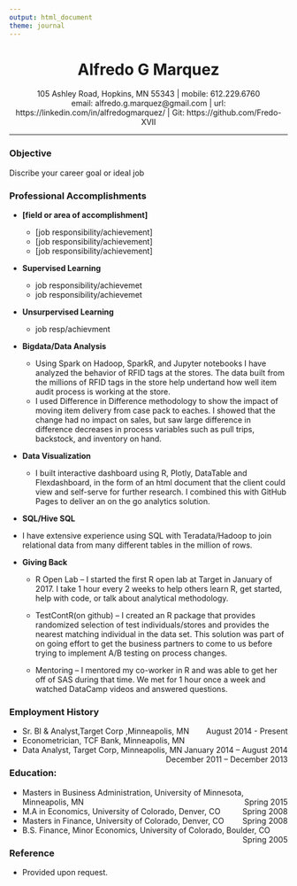 ```yaml
---
output: html_document
theme: journal
---
```

<center> <h1>Alfredo G Marquez</h1> </center>
<center> 105 Ashley Road, Hopkins, MN 55343 | mobile: 612.229.6760 </center> 
<center> email: alfredo.g.marquez@gmail.com | url: https://linkedin.com/in/alfredogmarquez/ | Git: https://github.com/Fredo-XVII </center>

-----

### Objective

  Discribe your career goal or ideal job

### Professional Accomplishments
  - **[field or area of accomplishment]**
  
    - [job responsibility/achievement]
    - [job responsibility/achievement]
    - [job responsibility/achievement]

  - **Supervised Learning**
  
    - job responsibility/achievemet
    - job responsibility/achievemet
	
  - **Unsurpervised Learning**
    - job resp/achievment

  - **Bigdata/Data Analysis**
 
    - Using Spark on Hadoop, SparkR, and Jupyter notebooks I have analyzed the behavior of RFID tags at the stores. The data built from the millions of RFID tags in the store help undertand how well item audit process is working at the store.  
    - I used Difference in Difference methodology to show the impact of moving item delivery from case pack to eaches.  I showed that the change had no impact on sales, but saw large difference in difference decreases in process variables such as pull trips, backstock, and inventory on hand.
    

  - **Data Visualization**
  
    - I built interactive dashboard using R, Plotly, DataTable and Flexdashboard, in the form of an html document that the client could view and self-serve for further research. I combined this with GitHub Pages to deliver an on the go analytics solution.

  - **SQL/Hive SQL**
  
  - I have extensive experience using SQL with Teradata/Hadoop to join relational data from many different tables in the million of rows.

  - **Giving Back**
  
    - R Open Lab – I started the first R open lab at Target in January of 2017.  I take 1 hour every 2 weeks to help others learn R, get started, help with code, or talk about analytical methodology. 
    
    - TestContR(on github) – I created an R package that provides randomized selection of test individuals/stores and provides the nearest matching individual in the data set.  This solution was part of on going effort to get the business partners to come to us before trying to implement A/B testing on process changes.
    
    - Mentoring – I mentored my co-worker in R and was able to get her off of SAS during that time.  We met for 1 hour once a week and watched DataCamp videos and answered questions.
    

### Employment History
 - <span style="text-align:left;">Sr. BI & Analyst,Target Corp ,Minneapolis, MN
    <span style="float:right;">August 2014 - Present</span>  
 - <span style="text-align:left;">Econometrician, TCF Bank, Minneapolis, MN
    <span style="float:right;">January 2014 – August 2014</span>
 - <span style="text-align:left;">Data Analyst, Target Corp, Minneapolis, MN
    <span style="float:right;">December 2011 – December 2013</span>

    
### Education:
 - <span style="text-align:left;">Masters in Business Administration, University of Minnesota, Minneapolis, MN
    <span style="float:right;">Spring 2015</span>
 - <span style="text-align:left;">M.A in Economics, University of Colorado, Denver, CO
    <span style="float:right;">Spring 2008</span>
 - <span style="text-align:left;">Masters in Finance, University of Colorado, Denver, CO
    <span style="float:right;">Spring 2008</span>
 - <span style="text-align:left;">B.S. Finance, Minor Economics, University of Colorado, Boulder, CO
    <span style="float:right;">Spring 2005</span>


### Reference
  - Provided upon request.
  

